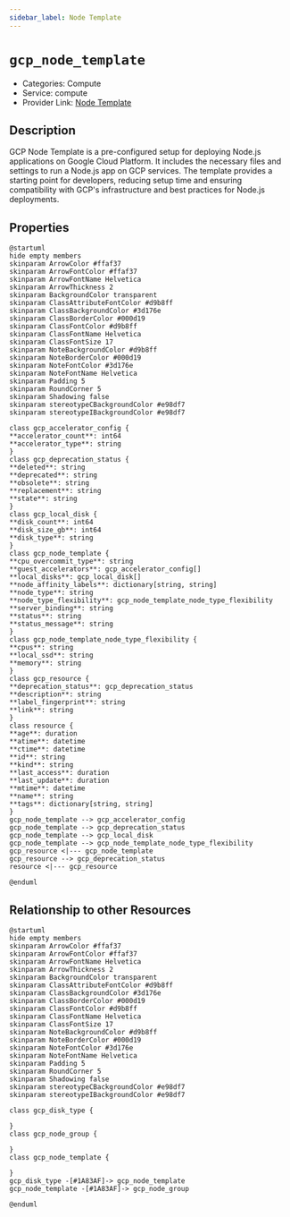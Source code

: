 ```yaml
---
sidebar_label: Node Template
---
```


# `gcp_node_template`

- Categories: Compute
- Service: compute
- Provider Link: [Node Template](https://cloud.google.com/compute/docs/reference/rest/v1/nodeTemplates)

## Description

GCP Node Template is a pre-configured setup for deploying Node.js applications on Google Cloud Platform. It includes the necessary files and settings to run a Node.js app on GCP services. The template provides a starting point for developers, reducing setup time and ensuring compatibility with GCP's infrastructure and best practices for Node.js deployments.

## Properties

<ZoomPanPinch>

```kroki imgType="plantuml" imgAlt="Diagram of Node Template data model"
@startuml
hide empty members
skinparam ArrowColor #ffaf37
skinparam ArrowFontColor #ffaf37
skinparam ArrowFontName Helvetica
skinparam ArrowThickness 2
skinparam BackgroundColor transparent
skinparam ClassAttributeFontColor #d9b8ff
skinparam ClassBackgroundColor #3d176e
skinparam ClassBorderColor #000d19
skinparam ClassFontColor #d9b8ff
skinparam ClassFontName Helvetica
skinparam ClassFontSize 17
skinparam NoteBackgroundColor #d9b8ff
skinparam NoteBorderColor #000d19
skinparam NoteFontColor #3d176e
skinparam NoteFontName Helvetica
skinparam Padding 5
skinparam RoundCorner 5
skinparam Shadowing false
skinparam stereotypeCBackgroundColor #e98df7
skinparam stereotypeIBackgroundColor #e98df7

class gcp_accelerator_config {
**accelerator_count**: int64
**accelerator_type**: string
}
class gcp_deprecation_status {
**deleted**: string
**deprecated**: string
**obsolete**: string
**replacement**: string
**state**: string
}
class gcp_local_disk {
**disk_count**: int64
**disk_size_gb**: int64
**disk_type**: string
}
class gcp_node_template {
**cpu_overcommit_type**: string
**guest_accelerators**: gcp_accelerator_config[]
**local_disks**: gcp_local_disk[]
**node_affinity_labels**: dictionary[string, string]
**node_type**: string
**node_type_flexibility**: gcp_node_template_node_type_flexibility
**server_binding**: string
**status**: string
**status_message**: string
}
class gcp_node_template_node_type_flexibility {
**cpus**: string
**local_ssd**: string
**memory**: string
}
class gcp_resource {
**deprecation_status**: gcp_deprecation_status
**description**: string
**label_fingerprint**: string
**link**: string
}
class resource {
**age**: duration
**atime**: datetime
**ctime**: datetime
**id**: string
**kind**: string
**last_access**: duration
**last_update**: duration
**mtime**: datetime
**name**: string
**tags**: dictionary[string, string]
}
gcp_node_template --> gcp_accelerator_config
gcp_node_template --> gcp_deprecation_status
gcp_node_template --> gcp_local_disk
gcp_node_template --> gcp_node_template_node_type_flexibility
gcp_resource <|--- gcp_node_template
gcp_resource --> gcp_deprecation_status
resource <|--- gcp_resource

@enduml
```

</ZoomPanPinch>

## Relationship to other Resources

<ZoomPanPinch>

```kroki imgType="plantuml" imgAlt="Diagram of Node Template resource relationships"
@startuml
hide empty members
skinparam ArrowColor #ffaf37
skinparam ArrowFontColor #ffaf37
skinparam ArrowFontName Helvetica
skinparam ArrowThickness 2
skinparam BackgroundColor transparent
skinparam ClassAttributeFontColor #d9b8ff
skinparam ClassBackgroundColor #3d176e
skinparam ClassBorderColor #000d19
skinparam ClassFontColor #d9b8ff
skinparam ClassFontName Helvetica
skinparam ClassFontSize 17
skinparam NoteBackgroundColor #d9b8ff
skinparam NoteBorderColor #000d19
skinparam NoteFontColor #3d176e
skinparam NoteFontName Helvetica
skinparam Padding 5
skinparam RoundCorner 5
skinparam Shadowing false
skinparam stereotypeCBackgroundColor #e98df7
skinparam stereotypeIBackgroundColor #e98df7

class gcp_disk_type {

}
class gcp_node_group {

}
class gcp_node_template {

}
gcp_disk_type -[#1A83AF]-> gcp_node_template
gcp_node_template -[#1A83AF]-> gcp_node_group

@enduml
```

</ZoomPanPinch>

